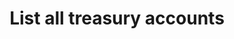 ---
title: 'List all treasury accounts'
openapi: 'GET /2023-11/admin/treasuryAccounts'
description: 'Retrieves a list of all treasury accounts belonging to the authenticated company. Each account includes information such as its name, type, balance, currency, and creation date. Useful for financial tracking, reconciliation, and reporting.'
---